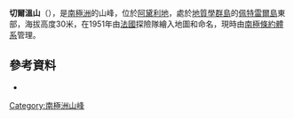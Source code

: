 {{Coord|66|40|S|140|1|E|source:GNIS|display=title}}

'''切爾溫山'''（{{lang-en|Mount Cervin}}），是[[南極洲|南極洲]]的山峰，位於[[阿黛利地|阿黛利地]]，處於[[地質學群島|地質學群島]]的[[佩特雷爾島_(南極洲)|佩特雷爾島]]東部，海拔高度30米，在1951年由[[法國|法國]]探險隊繪入地圖和命名，現時由[[南極條約體系|南極條約體系]]管理。

==參考資料==
* {{usgs-gazetteer|id=2584|name=Cervin, Mount}}

{{DEFAULTSORT:Mount Cervin}}
[[Category:南極洲山峰|Category:南極洲山峰]]


{{AdélieLand-geo-stub}}